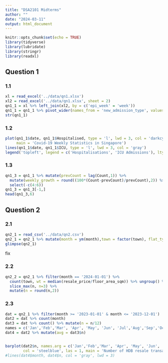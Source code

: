 ```yaml
---
title: "DSA2101 Midterms"
author: ""
date: "2024-03-11"
output: html_document
---
```


```r
knitr::opts_chunk$set(echo = TRUE)
library(tidyverse)
library(lubridate)
library(stringr)
library(readxl)
```


## Question 1

### 1.1
```r
xl = read_excel('../data/qn1.xlsx')
xl2 = read_excel('../data/qn1.xlsx', sheet = 2)
qn1_1 = xl %>% left_join(xl2, by = c('epi_week' = 'week'))
qn1_1 = qn1_1 %>% pivot_wider(names_from = 'new_admission_type', values_from = 'count')
str(qn1_1)

```
### 1.2
```r
plot(qn1_1$date, qn1_1$Hospitalised, type = 'l', lwd = 3, col = 'darkcyan', ylab = 'Number of Cases', las = 1, xlab = '',
     main = 'Covid-19 Weekly Statistics in Singapore')
lines(qn1_1$date, qn1_1$ICU, type = 'l', lwd = 3, col = 'gray')
legend('topleft', legend = c('Hospitalisations', 'ICU Admissions'), lty = 1, lwd = 2, col = c('darkcyan','gray'))

```

### 1.3
```r
qn1_3 = qn1_1 %>% mutate(prevCount = lag(Count,1)) %>%
  mutate(weekly_growth = round((100*(Count-prevCount)/prevCount),2)) %>%
  select(-c(4:6))
qn1_3 = qn1_3[-1,]
head(qn1_3,6)
```



## Question 2
### 2.1
```r
qn2_1 = read_csv('../data/qn2.csv')
qn2_1 = qn2_1 %>% mutate(month = ym(month),town = factor(town), flat_type = factor(flat_type))
glimpse(qn2_1)
```

########## fix
### 2.2
```r
qn2_2 = qn2_1 %>% filter(month == '2024-01-01') %>%
  count(town, wt = median(resale_price/floor_area_sqm)) %>% ungroup() %>%
  slice_max(n, n=3) %>%
  mutate(n = round(n,2))
```

### 2.3
```r
dat = qn2_1 %>% filter(month >= '2023-01-01' & month <= '2023-12-01')
dat2 = dat %>% count(month)
dat3 = dat %>% count() %>% mutate(n = n/12)
names = c('Jan','Feb','Mar', 'Apr', 'May', 'Jun', 'Jul','Aug','Sep','Oct','Nov','Dec')
dat4 = dat2 %>% mutate(avg = dat3$n)


barplot(dat2$n, names.arg = c('Jan','Feb','Mar', 'Apr', 'May', 'Jun', 'Jul','Aug','Sep','Oct','Nov','Dec'), border = FALSE,
        col = 'steelblue', las = 1, main = 'Number of HDB resale transactions in 2023',)
#lines(dat4$month, dat4$n, col = 'gray', lwd = 3)
```

